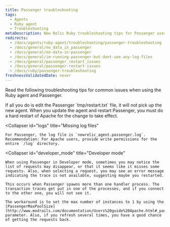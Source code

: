 ```yaml
---
title: Passenger troubleshooting
tags:
  - Agents
  - Ruby agent
  - Troubleshooting
metaDescription: New Relic Ruby troubleshooting tips for Passenger users.
redirects:
  - /docs/agents/ruby-agent/troubleshooting/passenger-troubleshooting
  - /docs/general/no_data_in_passenger
  - /docs/general/no-data-in-passenger
  - /docs/general/im-running-passenger-but-dont-see-any-log-files
  - /docs/general/passenger_restart_issues
  - /docs/general/passenger-restart-issues
  - /docs/ruby/passenger-troubleshooting
freshnessValidatedDate: never
---
```


Read the following troubleshooting tips for common issues when using the Ruby agent and Passenger.

<CollapserGroup>
  <Collapser
    id="agent"
    title="Restarting the agent"
  >
    If all you do is edit the Passenger `tmp/restart.txt` file, it will not pick up the new agent. When you update the agent and restart Passenger, you must do a hard restart of Apache for the change to take effect.
  </Collapser>

  <Collapser
    id="logs"
    title="Missing log files"
  >
    For Passenger, the log file is `newrelic_agent.passenger.log`. Recommendation: For Apache users, provide write permissions for the entire `/log` directory.
  </Collapser>

  <Collapser
    id="developer_mode"
    title="Developer mode"
  >
    When using Passenger in Developer mode, sometimes you may notice the list of requests may disappear, or that it seems like it misses some requests. Also, when selecting a request, you may see an error message indicating the trace is not available, suggesting maybe you restarted.

    This occurs when Passenger spawns more than one handler process. The transaction traces get put in one of the processes, and if you connect to the other one, you will not see it.

    The workaround is to set the max number of instances to 1 by using the [PassengerMaxPoolSize](http://www.modrails.com/documentation/Users%20guide%20Apache.html#_passengermaxpoolsize_lt_integer_gt) parameter. Also, if you refresh several times, you have a good chance of getting the requests back.
  </Collapser>
</CollapserGroup>
